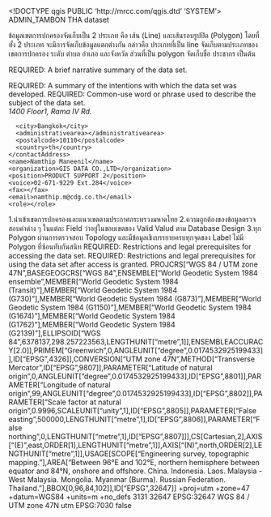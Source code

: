 <!DOCTYPE qgis PUBLIC 'http://mrcc.com/qgis.dtd' 'SYSTEM'>
<qgis version="3.26.1-Buenos Aires">
  <identifier>ADMIN_TAMBON</identifier>
  <parentidentifier></parentidentifier>
  <language>THA</language>
  <type>dataset</type>
  <title>ADMIN_TAMBON</title>
  <abstract>ข้อมูลเขตการปกครองจัดเก็บเป็น 2 ประเภท คือ เส้น (Line) และเส้นรอบรูปปิด (Polygon) โดยที่ทั้ง 2 ประเภท จะมีการจัดเก็บข้อมูลแตกต่างกัน กล่าวคือ ประเภทที่เป็น line จัดเก็บตามประเภทของเขตการปกครอง ระดับ ตำบล อำเภอ และจังหวัด ส่วนที่เป็น polygon จัดเก็บชื่อ ประชากร เป็นต้น



REQUIRED: A brief narrative summary of the data set.

REQUIRED: A summary of the intentions with which the data set was developed.</abstract>
  <keywords vocabulary="gmd:topicCategory">
    <keyword>REQUIRED: Common-use word or phrase used to describe the subject of the data set.</keyword>
  </keywords>
  <contact>
    <contactAddress>
      <type></type>
      <address>1400  Floor1,  Rama IV Rd.</address>
      <city>Bangkok</city>
      <administrativearea></administrativearea>
      <postalcode>10110</postalcode>
      <country>th</country>
    </contactAddress>
    <name>Namthip Maneenil</name>
    <organization>GIS DATA CO.,LTD</organization>
    <position>PRODUCT SUPPORT 2</position>
    <voice>02-671-9229 Ext.284</voice>
    <fax></fax>
    <email>namthip.m@cdg.co.th</email>
    <role></role>
  </contact>
  <links>
    <link description="" mimeType="" format="" url="http://www.esri.com" type="Local Area Network" size="" name="File Geodatabase Feature Class"/>
  </links>
  <history>1.นำเข้าเขตการปกครองและแนวเขตตามประกาศกระทรวงมหาดไทย 2.ความถูกต้องของข้อมูลตรวจสอบค่าต่าง ๆ ในแต่ละ Field ว่าอยู่ในขอบเขตของ Valid Valud ตาม Database Design 3.ทุก Polygon ผ่านการตรวจสอบ Topology และมีข้อมูลเชิงบรรยายครบทุกจุดของ Label ไม่มี Polygon ที่ซ้อนทับกันสนิท </history>
  <fees></fees>
  <constraints type="Access">REQUIRED: Restrictions and legal prerequisites for accessing the data set.</constraints>
  <rights>REQUIRED: Restrictions and legal prerequisites for using the data set after access is granted.</rights>
  <encoding></encoding>
  <crs>
    <spatialrefsys nativeFormat="Wkt">
      <wkt>PROJCRS["WGS 84 / UTM zone 47N",BASEGEOGCRS["WGS 84",ENSEMBLE["World Geodetic System 1984 ensemble",MEMBER["World Geodetic System 1984 (Transit)"],MEMBER["World Geodetic System 1984 (G730)"],MEMBER["World Geodetic System 1984 (G873)"],MEMBER["World Geodetic System 1984 (G1150)"],MEMBER["World Geodetic System 1984 (G1674)"],MEMBER["World Geodetic System 1984 (G1762)"],MEMBER["World Geodetic System 1984 (G2139)"],ELLIPSOID["WGS 84",6378137,298.257223563,LENGTHUNIT["metre",1]],ENSEMBLEACCURACY[2.0]],PRIMEM["Greenwich",0,ANGLEUNIT["degree",0.0174532925199433]],ID["EPSG",4326]],CONVERSION["UTM zone 47N",METHOD["Transverse Mercator",ID["EPSG",9807]],PARAMETER["Latitude of natural origin",0,ANGLEUNIT["degree",0.0174532925199433],ID["EPSG",8801]],PARAMETER["Longitude of natural origin",99,ANGLEUNIT["degree",0.0174532925199433],ID["EPSG",8802]],PARAMETER["Scale factor at natural origin",0.9996,SCALEUNIT["unity",1],ID["EPSG",8805]],PARAMETER["False easting",500000,LENGTHUNIT["metre",1],ID["EPSG",8806]],PARAMETER["False northing",0,LENGTHUNIT["metre",1],ID["EPSG",8807]]],CS[Cartesian,2],AXIS["(E)",east,ORDER[1],LENGTHUNIT["metre",1]],AXIS["(N)",north,ORDER[2],LENGTHUNIT["metre",1]],USAGE[SCOPE["Engineering survey, topographic mapping."],AREA["Between 96°E and 102°E, northern hemisphere between equator and 84°N, onshore and offshore. China. Indonesia. Laos. Malaysia - West Malaysia. Mongolia. Myanmar (Burma). Russian Federation. Thailand."],BBOX[0,96,84,102]],ID["EPSG",32647]]</wkt>
      <proj4>+proj=utm +zone=47 +datum=WGS84 +units=m +no_defs</proj4>
      <srsid>3131</srsid>
      <srid>32647</srid>
      <authid>EPSG:32647</authid>
      <description>WGS 84 / UTM zone 47N</description>
      <projectionacronym>utm</projectionacronym>
      <ellipsoidacronym>EPSG:7030</ellipsoidacronym>
      <geographicflag>false</geographicflag>
    </spatialrefsys>
  </crs>
  <extent>
    <spatial dimensions="2" miny="5.58159100000000041" maxx="105.82455199999999707" maxz="0" crs="EPSG:32647" maxy="20.46772400000000047" minx="97.3240160000000003" minz="0"/>
  </extent>
</qgis>
